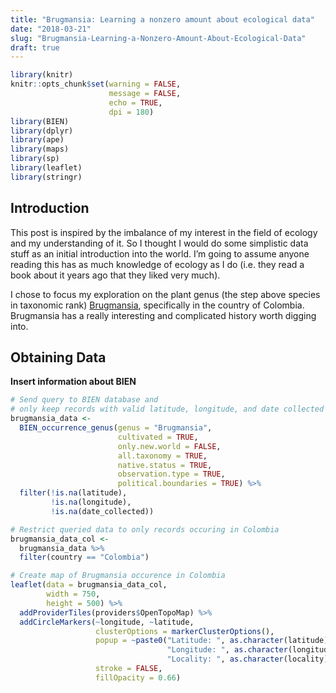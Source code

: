 ```yaml
---
title: "Brugmansia: Learning a nonzero amount about ecological data"
date: "2018-03-21"
slug: "Brugmansia-Learning-a-Nonzero-Amount-About-Ecological-Data"
draft: true
---
```



```r
library(knitr)
knitr::opts_chunk$set(warning = FALSE, 
                      message = FALSE, 
                      echo = TRUE, 
                      dpi = 180)
library(BIEN)
library(dplyr)
library(ape)
library(maps)
library(sp)
library(leaflet)
library(stringr)
```


## Introduction
This post is inspired by the imbalance of my interest in the field of ecology and my understanding of it. So I thought I would do some simplistic data stuff as an initial introduction into the world. I'm going to assume anyone reading this has as much knowledge of ecology as I do (i.e. they read a book about it years ago that they liked very much).

I chose to focus my exploration on the plant genus (the step above species in taxonomic rank) [Brugmansia](https://en.wikipedia.org/wiki/Brugmansia), specifically in the country of Colombia. Brugmansia has a really interesting and complicated history worth digging into.

## Obtaining Data
**Insert information about BIEN**
  
``` r

# Send query to BIEN database and
# only keep records with valid latitude, longitude, and date collected
brugmansia_data <- 
  BIEN_occurrence_genus(genus = "Brugmansia",
                        cultivated = TRUE,
                        only.new.world = FALSE,
                        all.taxonomy = TRUE,
                        native.status = TRUE,
                        observation.type = TRUE,
                        political.boundaries = TRUE) %>% 
  filter(!is.na(latitude),
         !is.na(longitude),
         !is.na(date_collected))

# Restrict queried data to only records occuring in Colombia
brugmansia_data_col <-
  brugmansia_data %>% 
  filter(country == "Colombia")

# Create map of Brugmansia occurence in Colombia
leaflet(data = brugmansia_data_col,
        width = 750,
        height = 500) %>% 
  addProviderTiles(providers$OpenTopoMap) %>% 
  addCircleMarkers(~longitude, ~latitude,
                   clusterOptions = markerClusterOptions(),
                   popup = ~paste0("Latitude: ", as.character(latitude), "</br>",
                                   "Longitude: ", as.character(longitude), "</br>",
                                   "Locality: ", as.character(locality)),
                   stroke = FALSE,
                   fillOpacity = 0.66)

```
